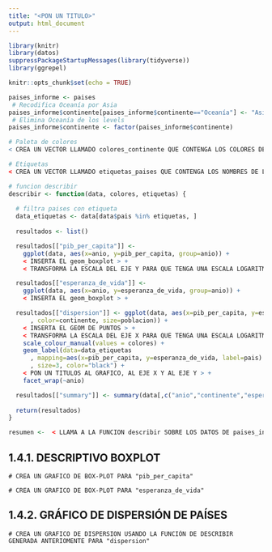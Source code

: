 ```yaml
---
title: "<PON UN TITULO>"
output: html_document
---
```


```r
library(knitr)
library(datos)
suppressPackageStartupMessages(library(tidyverse))
library(ggrepel)

knitr::opts_chunk$set(echo = TRUE)

paises_informe <- paises
 # Recodifica Oceanía por Asia
paises_informe$continente[paises_informe$continente=="Oceanía"] <- "Asia"
 # Elimina Oceanía de los levels
paises_informe$continente <- factor(paises_informe$continente)

# Paleta de colores
< CREA UN VECTOR LLAMADO colores_continente QUE CONTENGA LOS COLORES DE LOS CONTINENTES COM VALORES Y NOMO ETIQUETAS O "names" EL NOMBRE DE LOS CONTINENTES  SEGUN SE ESPECIFICA EN LA ACTIVIDAD 1.4 >

# Etiquetas
< CREA UN VECTOR LLAMADO etiquetas_paises QUE CONTENGA LOS NOMBRES DE LOS PAÍSES >

# funcion describir
describir <- function(data, colores, etiquetas) {
  
  # filtra paises con etiqueta
  data_etiquetas <- data[data$pais %in% etiquetas, ]
  
  resultados <- list()

  resultados[["pib_per_capita"]] <- 
    ggplot(data, aes(x=anio, y=pib_per_capita, group=anio)) +
    < INSERTA EL geom_boxplot > +
    < TRANSFORMA LA ESCALA DEL EJE Y PARA QUE TENGA UNA ESCALA LOGARITMICA EN BASE 10 >

  resultados[["esperanza_de_vida"]] <- 
    ggplot(data, aes(x=anio, y=esperanza_de_vida, group=anio)) +
    < INSERTA EL geom_boxplot > +

  resultados[["dispersion"]] <- ggplot(data, aes(x=pib_per_capita, y=esperanza_de_vida
      , color=continente, size=poblacion)) +
    < INSERTA EL GEOM DE PUNTOS > +
    < TRANSFORMA LA ESCALA DEL EJE X PARA QUE TENGA UNA ESCALA LOGARITMICA EN BASE 10 >
    scale_colour_manual(values = colores) +
    geom_label(data=data_etiquetas
      , mapping=aes(x=pib_per_capita, y=esperanza_de_vida, label=pais)
      , size=3, color="black") +
    < PON UN TITULOS AL GRAFICO, AL EJE X Y AL EJE Y > +
    facet_wrap(~anio)

  resultados[["summary"]] <- summary(data[,c("anio","continente","esperanza_de_vida","pib_per_capita")])
  
  return(resultados)
}

resumen <-  < LLAMA A LA FUNCION describir SOBRE LOS DATOS DE paises_informe ESPCIFICANDO LOS COLORES DE  colores_continente Y LAS QETIQUETAS DEFINIDAS EN etiquetas_paises >
```

## 1.4.1. DESCRIPTIVO BOXPLOT

```{}
# CREA UN GRAFICO DE BOX-PLOT PARA "pib_per_capita"

```

```{}
# CREA UN GRAFICO DE BOX-PLOT PARA "esperanza_de_vida"

```

## 1.4.2. GRÁFICO DE DISPERSIÓN DE PAÍSES

```{}
# CREA UN GRAFICO DE DISPERSION USANDO LA FUNCIÓN DE DESCRIBIR GENERADA ANTERIOMENTE PARA "dispersion"
```

